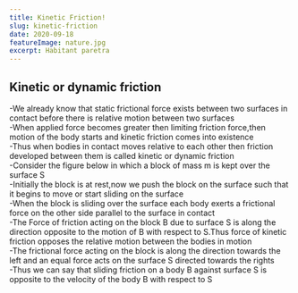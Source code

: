 ```yaml
---
title: Kinetic Friction!
slug: kinetic-friction
date: 2020-09-18
featureImage: nature.jpg
excerpt: Habitant paretra
---
```

## Kinetic or dynamic friction


-We already know that static frictional force exists between two surfaces in contact before there is relative motion between two surfaces  
-When applied force becomes greater then limiting friction force,then motion of the body starts and kinetic friction comes into existence  
-Thus when bodies in contact moves relative to each other then friction developed between them is called kinetic or dynamic friction  
-Consider the figure below in which a block of mass m is kept over the surface S  
-Initially the block is at rest,now we push the block on the surface such that it begins to move or start sliding on the surface  
-When the block is sliding over the surface each body exerts a frictional force on the other side parallel to the surface in contact  
-The Force of friction acting on the block B due to surface S is along the direction opposite to the motion of B with respect to S.Thus force of kinetic friction opposes the relative motion between the bodies in motion  
-The frictional force acting on the block is along the direction towards the left and an equal force acts on the surface S directed towards the rights  
-Thus we can say that sliding friction on a body B against surface S is opposite to the velocity of the body B with respect to S  